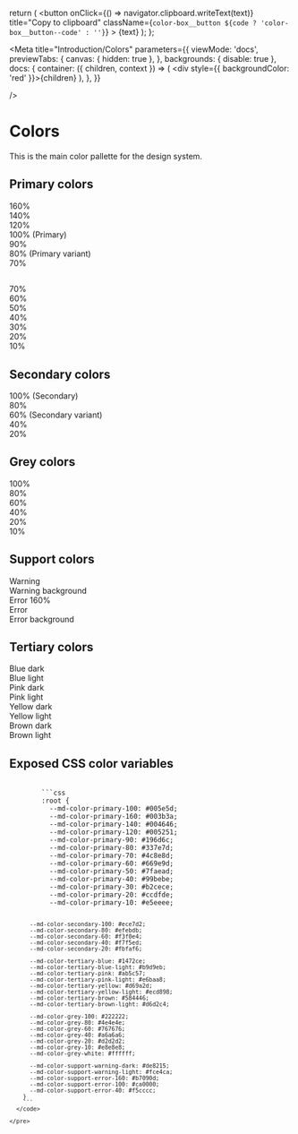 
  return (
    <button
      onClick={() => navigator.clipboard.writeText(text)}
      title="Copy to clipboard"
      className={`color-box__button ${code ? 'color-box__button--code' : ''}`}
    >
      {text}
      <MdIconContentCopy className="color-box__button-icon" />
    </button>
  );
};

<Meta
  title="Introduction/Colors"
  parameters={{
    viewMode: 'docs',
    previewTabs: {
      canvas: { hidden: true },
    },
    backgrounds: { disable: true },
    docs: {
      container: ({ children, context }) => (
        <DocsContainer context={context}>
          <div style={{ backgroundColor: 'red' }}>{children}</div>
        </DocsContainer>
      ),
    },
  }}

/>

# Colors

This is the main color pallette for the design system.

<div className="color-container" style={{ marginBottom: '2rem' }}>
  <div className="color-container__colors">
    <h2 id="primary-colors">Primary colors</h2>
    <div>
      <div className="color-box text-white" style={{ backgroundColor: 'var(--md-color-primary-160)' }}>
        <div>160%</div>
        <div className="color-box__color-code">
          <CopyButton text="#003B3A" />
          <CopyButton text="--md-color-primary-160" code />
        </div>
      </div>
      <div className="color-box text-white" style={{ backgroundColor: 'var(--md-color-primary-140)' }}>
        <div>140%</div>
        <div className="color-box__color-code">
          <CopyButton text="#004646" />
          <CopyButton text="--md-color-primary-140" code />
        </div>
      </div>
      <div className="color-box text-white" style={{ backgroundColor: 'var(--md-color-primary-120)' }}>
        <div>120%</div>
        <div className="color-box__color-code">
          <CopyButton text="#005251" />
          <CopyButton text="--md-color-primary-120" code />
        </div>
      </div>
      <div className="color-box text-white" style={{ backgroundColor: 'var(--md-color-primary-100)' }}>
        <div>100% (Primary)</div>
        <div className="color-box__color-code">
          <CopyButton text="#005E5D" />
          <CopyButton text="--md-color-primary-100" code />
        </div>
      </div>
      <div className="color-box text-white" style={{ backgroundColor: 'var(--md-color-primary-90)' }}>
        <div>90%</div>
        <div className="color-box__color-code">
          <CopyButton text="#196D6C" />
          <CopyButton text="--md-color-primary-90" code />
        </div>
      </div>
      <div className="color-box text-white" style={{ backgroundColor: 'var(--md-color-primary-80)' }}>
        <div>80% (Primary variant)</div>
        <div className="color-box__color-code">
          <CopyButton text="#337E7D" />
          <CopyButton text="--md-color-primary-80" code />
        </div>
      </div>
      <div className="color-box text-white" style={{ backgroundColor: 'var(--md-color-primary-70)' }}>
        <div>70%</div>
        <div className="color-box__color-code">
          <CopyButton text="#4C8E8D" />
          <CopyButton text="--md-color-primary-70" code />
        </div>
      </div>
    </div>
  </div>
  <div className="color-container__colors">
    <h2 id="primary-colors-2" className="hidden-sm"></h2>
    <div>
      <div className="color-box text-black" style={{ backgroundColor: 'var(--md-color-primary-70)' }}>
        <div>70%</div>
        <div className="color-box__color-code">
          <CopyButton text="#4C8E8D" />
          <CopyButton text="--md-color-primary-70" code />
        </div>
      </div>
      <div className="color-box text-black" style={{ backgroundColor: 'var(--md-color-primary-60)' }}>
        <div>60%</div>
        <div className="color-box__color-code">
          <CopyButton text="#669E9D" />
          <CopyButton text="--md-color-primary-60" code />
        </div>
      </div>
      <div className="color-box text-black" style={{ backgroundColor: 'var(--md-color-primary-50)' }}>
        <div>50%</div>
        <div className="color-box__color-code">
          <CopyButton text="#7FAEAD" />
          <CopyButton text="--md-color-primary-50" code />
        </div>
      </div>
      <div className="color-box text-black" style={{ backgroundColor: 'var(--md-color-primary-40)' }}>
        <div>40%</div>
        <div className="color-box__color-code">
          <CopyButton text="#99BEBE" />
          <CopyButton text="--md-color-primary-40" code />
        </div>
      </div>
      <div className="color-box text-black" style={{ backgroundColor: 'var(--md-color-primary-30)' }}>
        <div>30%</div>
        <div className="color-box__color-code">
          <CopyButton text="#B2CECE" />
          <CopyButton text="--md-color-primary-30" code />
        </div>
      </div>
      <div className="color-box text-black" style={{ backgroundColor: 'var(--md-color-primary-20)' }}>
        <div>20%</div>
        <div className="color-box__color-code">
          <CopyButton text="#CCDFDE" />
          <CopyButton text="--md-color-primary-20" code />
        </div>
      </div>
      <div className="color-box text-black" style={{ backgroundColor: 'var(--md-color-primary-10)' }}>
        <div>10%</div>
        <div className="color-box__color-code">
          <CopyButton text="#E5EEEE" />
          <CopyButton text="--md-color-primary-10" code />
        </div>
      </div>
    </div>
  </div>
</div>

<div className="color-container" style={{ marginBottom: '2rem' }}>
  <div className="color-container__colors">
    <h2 id="secondary-colors">Secondary colors</h2>
    <div>
      <div className="color-box text-black" style={{ backgroundColor: 'var(--md-color-secondary-100)' }}>
        <div>100% (Secondary)</div>
        <div className="color-box__color-code">
          <CopyButton text="#ECE7D2" />
          <CopyButton text="--md-color-secondary-100" code />
        </div>
      </div>
      <div className="color-box text-black" style={{ backgroundColor: 'var(--md-color-secondary-80)' }}>
        <div>80%</div>
        <div className="color-box__color-code">
          <CopyButton text="#EFEBDB" />
          <CopyButton text="--md-color-secondary-80" code />
        </div>
      </div>
      <div className="color-box text-black" style={{ backgroundColor: 'var(--md-color-secondary-60)' }}>
        <div>60% (Secondary variant)</div>
        <div className="color-box__color-code">
          <CopyButton text="#F3F0E4" />
          <CopyButton text="--md-color-secondary-60" code />
        </div>
      </div>
      <div className="color-box text-black" style={{ backgroundColor: 'var(--md-color-secondary-40)' }}>
        <div>40%</div>
        <div className="color-box__color-code">
          <CopyButton text="#F7F5ED" />
          <CopyButton text="--md-color-secondary-40" code />
        </div>
      </div>
      <div className="color-box text-black" style={{ backgroundColor: 'var(--md-color-secondary-20)' }}>
        <div>20%</div>
        <div className="color-box__color-code">
          <CopyButton text="#FBFAF6" />
          <CopyButton text="--md-color-secondary-20" code />
        </div>
      </div>
    </div>
  </div>
</div>

<div className="color-container" style={{ marginBottom: '2rem' }}>
  <div className="color-container__colors">
    <h2 id="grey-colors">Grey colors</h2>
    <div>
      <div className="color-box text-white" style={{ backgroundColor: 'var(--md-color-grey-100)' }}>
        <div>100%</div>
        <div className="color-box__color-code">
          <CopyButton text="#222222" />
          <CopyButton text="--md-color-grey-100" code />
        </div>
      </div>
      <div className="color-box text-white" style={{ backgroundColor: 'var(--md-color-grey-80)' }}>
        <div>80%</div>
        <div className="color-box__color-code">
          <CopyButton text="#4E4E4E" />
          <CopyButton text="--md-color-grey-80" code />
        </div>
      </div>
      <div className="color-box text-white" style={{ backgroundColor: 'var(--md-color-grey-60)' }}>
        <div>60%</div>
        <div className="color-box__color-code">
          <CopyButton text="#767676" />
          <CopyButton text="--md-color-grey-60" code />
        </div>
      </div>
      <div className="color-box text-black" style={{ backgroundColor: 'var(--md-color-grey-40)' }}>
        <div>40%</div>
        <div className="color-box__color-code">
          <CopyButton text="#A6A6A6" />
          <CopyButton text="--md-color-grey-40" code />
        </div>
      </div>
      <div className="color-box text-black" style={{ backgroundColor: 'var(--md-color-grey-20)' }}>
        <div>20%</div>
        <div className="color-box__color-code">
          <CopyButton text="#D2D2D2" />
          <CopyButton text="--md-color-grey-20" code />
        </div>
      </div>
      <div className="color-box text-black" style={{ backgroundColor: 'var(--md-color-grey-10)' }}>
        <div>10%</div>
        <div className="color-box__color-code">
          <CopyButton text="#E8E8E8" />
          <CopyButton text="--md-color-grey-10" code />
        </div>
      </div>
    </div>
  </div>
</div>

<div className="color-container" style={{ marginBottom: '2rem' }}>
  <div className="color-container__colors">
    <h2 id="support-colors">Support colors</h2>
    <div>
      <div className="color-box text-white" style={{ backgroundColor: 'var(--md-color-support-warning-dark)' }}>
        <div>Warning</div>
        <div className="color-box__color-code">
          <CopyButton text="#DE8215" />
          <CopyButton text="--md-color-support-warning-dark" code />
        </div>
      </div>
      <div className="color-box text-black" style={{ backgroundColor: 'var(--md-color-support-warning-light)' }}>
        <div>Warning background</div>
        <div className="color-box__color-code">
          <CopyButton text="#FCE4CA" />
          <CopyButton text="--md-color-support-warning-light" code />
        </div>
      </div>
      <div className="color-box text-white" style={{ backgroundColor: 'var(--md-color-support-error-160)' }}>
        <div>Error 160%</div>
        <div className="color-box__color-code">
          <CopyButton text="#B7090D" />
          <CopyButton text="--md-color-support-error-160" code />
        </div>
      </div>
      <div className="color-box text-white" style={{ backgroundColor: 'var(--md-color-support-error-100)' }}>
        <div>Error</div>
        <div className="color-box__color-code">
          <CopyButton text="#CA0000" />
          <CopyButton text="--md-color-support-error-100" code />
        </div>
      </div>
      <div className="color-box text-black" style={{ backgroundColor: 'var(--md-color-support-error-40)' }}>
        <div>Error background</div>
        <div className="color-box__color-code">
          <CopyButton text="#F5CCCC" />
          <CopyButton text="--md-color-support-error-40" code />
        </div>
      </div>
    </div>
  </div>
</div>

<div className="color-container" style={{ marginBottom: '2rem' }}>
  <div className="color-container__colors">
    <h2 id="support-colors">Tertiary colors</h2>
    <div style={{ marginBottom: '1rem' }}>
      <div className="color-box text-white" style={{ backgroundColor: 'var(--md-color-tertiary-blue)' }}>
        <div>Blue dark</div>
        <div className="color-box__color-code">
          <CopyButton text="#1472CE" />
          <CopyButton text="--md-color-tertiary-blue" code />
        </div>
      </div>
      <div className="color-box text-black" style={{ backgroundColor: 'var(--md-color-tertiary-blue-light)' }}>
        <div>Blue light</div>
        <div className="color-box__color-code">
          <CopyButton text="#B9D9EB" />
          <CopyButton text="--md-color-tertiary-blue-light" code />
        </div>
      </div>
    </div>
    <div style={{ marginBottom: '1rem' }}>
      <div className="color-box text-white" style={{ backgroundColor: 'var(--md-color-tertiary-pink)' }}>
        <div>Pink dark</div>
        <div className="color-box__color-code">
          <CopyButton text="#AB5C57" />
          <CopyButton text="--md-color-tertiary-pink" code />
        </div>
      </div>
      <div className="color-box text-black" style={{ backgroundColor: 'var(--md-color-tertiary-pink-light)' }}>
        <div>Pink light</div>
        <div className="color-box__color-code">
          <CopyButton text="#E6BAA8" />
          <CopyButton text="--md-color-tertiary-pink-light" code />
        </div>
      </div>
    </div>
    <div style={{ marginBottom: '1rem' }}>
      <div className="color-box text-white" style={{ backgroundColor: 'var(--md-color-tertiary-yellow)' }}>
        <div>Yellow dark</div>
        <div className="color-box__color-code">
          <CopyButton text="#D69A2D" />
          <CopyButton text="--md-color-tertiary-yellow" code />
        </div>
      </div>
      <div className="color-box text-black" style={{ backgroundColor: 'var(--md-color-tertiary-yellow-light)' }}>
        <div>Yellow light</div>
        <div className="color-box__color-code">
          <CopyButton text="#ECD898" />
          <CopyButton text="--md-color-tertiary-yellow-light" code />
        </div>
      </div>
    </div>
    <div style={{ marginBottom: '1rem' }}>
      <div className="color-box text-white" style={{ backgroundColor: 'var(--md-color-tertiary-brown)' }}>
        <div>Brown dark</div>
        <div className="color-box__color-code">
          <CopyButton text="#584446" />
          <CopyButton text="--md-color-tertiary-brown" code />
        </div>
      </div>
      <div className="color-box text-black" style={{ backgroundColor: 'var(--md-color-tertiary-brown-light)' }}>
        <div>Brown light</div>
        <div className="color-box__color-code">
          <CopyButton text="#D6D2C4" />
          <CopyButton text="--md-color-tertiary-brown-light" code />
        </div>
      </div>
    </div>
  </div>
</div>

<div className='color-container'>
  <div style={{ width: '100%' }}>
    <h2>Exposed CSS color variables</h2>
    <pre>
      <code>
        ```css
        :root {
          --md-color-primary-100: #005e5d;
          --md-color-primary-160: #003b3a;
          --md-color-primary-140: #004646;
          --md-color-primary-120: #005251;
          --md-color-primary-90: #196d6c;
          --md-color-primary-80: #337e7d;
          --md-color-primary-70: #4c8e8d;
          --md-color-primary-60: #669e9d;
          --md-color-primary-50: #7faead;
          --md-color-primary-40: #99bebe;
          --md-color-primary-30: #b2cece;
          --md-color-primary-20: #ccdfde;
          --md-color-primary-10: #e5eeee;

          --md-color-secondary-100: #ece7d2;
          --md-color-secondary-80: #efebdb;
          --md-color-secondary-60: #f3f0e4;
          --md-color-secondary-40: #f7f5ed;
          --md-color-secondary-20: #fbfaf6;

          --md-color-tertiary-blue: #1472ce;
          --md-color-tertiary-blue-light: #b9d9eb;
          --md-color-tertiary-pink: #ab5c57;
          --md-color-tertiary-pink-light: #e6baa8;
          --md-color-tertiary-yellow: #d69a2d;
          --md-color-tertiary-yellow-light: #ecd898;
          --md-color-tertiary-brown: #584446;
          --md-color-tertiary-brown-light: #d6d2c4;

          --md-color-grey-100: #222222;
          --md-color-grey-80: #4e4e4e;
          --md-color-grey-60: #767676;
          --md-color-grey-40: #a6a6a6;
          --md-color-grey-20: #d2d2d2;
          --md-color-grey-10: #e8e8e8;
          --md-color-grey-white: #ffffff;

          --md-color-support-warning-dark: #de8215;
          --md-color-support-warning-light: #fce4ca;
          --md-color-support-error-160: #b7090d;
          --md-color-support-error-100: #ca0000;
          --md-color-support-error-40: #f5cccc;
        }
        ```
      </code>

    </pre>

  </div>
</div>
